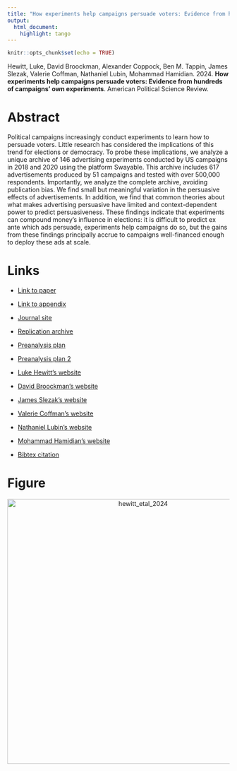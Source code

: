 ```yaml
---
title: "How experiments help campaigns persuade voters: Evidence from hundreds of campaigns' own experiments"
output:
  html_document:
    highlight: tango
---
```


```r
knitr::opts_chunk$set(echo = TRUE)
```

Hewitt, Luke, David Broockman, Alexander Coppock, Ben M. Tappin, James Slezak, Valerie Coffman, Nathaniel Lubin, Mohammad Hamidian. 2024. <b>How experiments help campaigns persuade voters: Evidence from hundreds of campaigns' own experiments</b>. American Political Science Review.

# Abstract
Political campaigns increasingly conduct experiments to learn how to persuade voters. Little research has considered the implications of this trend for elections or democracy. To probe these implications, we analyze a unique archive of 146 advertising experiments conducted by US campaigns in 2018 and 2020 using the platform Swayable. This archive includes 617 advertisements produced by 51 campaigns and tested with over 500,000 respondents. Importantly, we analyze the complete archive, avoiding publication bias. We find small but meaningful variation in the persuasive effects of advertisements. In addition, we find that common theories about what makes advertising persuasive have limited and context-dependent power to predict persuasiveness. These findings indicate that experiments can compound money’s influence in elections: it is difficult to predict ex ante which ads persuade, experiments help campaigns do so, but the gains from these findings principally accrue to campaigns well-financed enough to deploy these ads at scale.

# Links
 - <a href='hewitt_etal_2024.pdf' target='_blank'>Link to paper</a>
 - <a href='hewitt_etal_2024_all_appendicies.pdf'target='_blank'>Link to appendix</a>
 - <a href='https://doi.org/10.1017/S0003055423001387'target='_blank'>Journal site</a>
 - <a href='https://doi.org/10.7910/DVN/LBPSSV'target='_blank'>Replication archive</a>
 - <a href='https://osf.io/q276a'target='_blank'>Preanalysis plan</a>
 - <a href='https://osf.io/5c9hx?view_only=f728d3cbc8b848dfa6bc02402828750c'target='_blank'>Preanalysis plan 2</a>

 - <a href= 'https://rhetorical.org/luke-hewitt' target='_blank'>Luke Hewitt's website</a>
 - <a href= 'https://polisci.berkeley.edu/people/person/david-broockman' target='_blank'>David Broockman's website</a>
 - <a href= 'https://jslez.com/' target='_blank'>James Slezak's website</a>
 - <a href= 'https://valeriecoffman.com/' target='_blank'>Valerie Coffman's website</a>
 - <a href= 'https://www.natelubin.com/' target='_blank'>Nathaniel Lubin's website</a>
 - <a href= 'https://scholar.google.com/citations?user=Pn6LXtcAAAAJ&hl=en' target='_blank'>Mohammad Hamidian's website</a>
 - <a href='hewitt_etal_2024.txt'target='_blank'>Bibtex citation</a>

# Figure
<center><img src="display_figures/hewitt_etal_2024_display.png" alt="hewitt_etal_2024" width="600"></center>